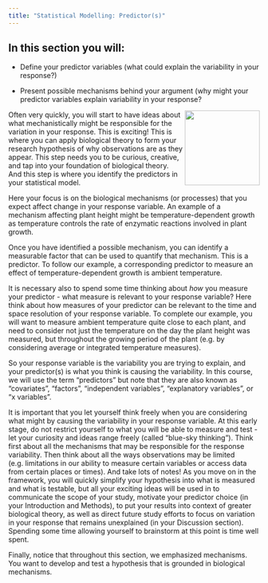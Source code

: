 ```yaml
---
title: "Statistical Modelling: Predictor(s)"
---
```


::: {.callout-note collapse="false"} 
## In this section you will:

* Define your predictor variables (what could explain the variability in your response?)

* Present possible mechanisms behind your argument (why might your predictor variables explain variability in your response?

:::

<img src="./statsModFramework.png" align="right" width="150"/>

Often very quickly, you will start to have ideas about what mechanistically might be responsible for the variation in your response. This is exciting! This is where you can apply biological theory to form your research hypothesis of why observations are as they appear. This step needs you to be curious, creative, and tap into your foundation of biological theory. And this step is where you identify the predictors in your statistical model.

Here your focus is on the biological mechanisms (or processes) that you expect affect change in your response variable. An example of a mechanism affecting plant height might be temperature-dependent growth as temperature controls the rate of enzymatic reactions involved in plant growth.

Once you have identified a possible mechanism, you can identify a measurable factor that can be used to quantify that mechanism. This is a predictor. To follow our example, a corresponding predictor to measure an effect of temperature-dependent growth is ambient temperature.

It is necessary also to spend some time thinking about *how* you measure your predictor - what measure is relevant to your response variable? Here think about how measures of your predictor can be relevant to the time and space resolution of your response variable. To complete our example, you will want to measure ambient temperature quite close to each plant, and need to consider not just the temperature on the day the plant height was measured, but throughout the growing period of the plant (e.g. by considering average or integrated temperature measures).

So your response variable is the variability you are trying to explain, and your predictor(s) is what you think is causing the variability. In this course, we will use the term "predictors" but note that they are also known as "covariates", "factors", "independent variables", "explanatory variables", or "x variables".

It is important that you let yourself think freely when you are considering what might by causing the variability in your response variable. At this early stage, do not restrict yourself to what you will be able to measure and test - let your curiosity and ideas range freely (called "blue-sky thinking"). Think first about all the mechanisms that may be responsible for the response variability. Then think about all the ways observations may be limited (e.g. limitations in our ability to measure certain variables or access data from certain places or times). And take lots of notes! As you move on in the framework, you will quickly simplify your hypothesis into what is measured and what is testable, but all your exciting ideas will be used in to communicate the scope of your study, motivate your predictor choice (in your Introduction and Methods), to put your results into context of greater biological theory, as well as direct future study efforts to focus on variation in your response that remains unexplained (in your Discussion section). Spending some time allowing yourself to brainstorm at this point is time well spent.

Finally, notice that throughout this section, we emphasized mechanisms.  You want to develop and test a hypothesis that is grounded in biological mechanisms.


::: footnotes
:::




